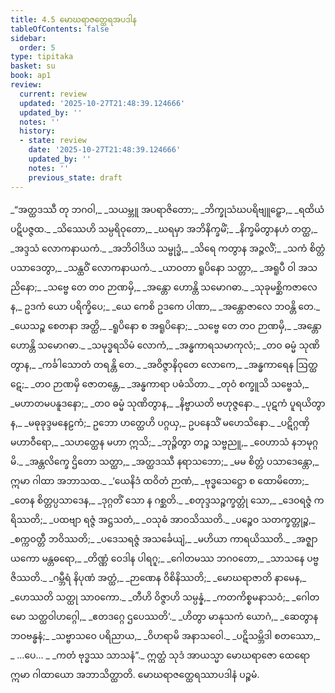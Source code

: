 ```yaml
---
title: 4.5 မောဃရာဇတ္ထေရအပဒါန
tableOfContents: false
sidebar:
  order: 5
type: tipitaka
basket: su
book: ap1
review:
  current: review
  updated: '2025-10-27T21:48:39.124666'
  updated_by: ''
  notes: ''
  history:
  - state: review
    date: '2025-10-27T21:48:39.124666'
    updated_by: ''
    notes: ''
    previous_state: draft
---
```



<ReviewStatus review={frontmatter.review} showDetails={true} />

<HypothesisAnnotation frontmatter={frontmatter} />

<DynamicBreadcrumb />

<Division number="64" book="ap1" e="ch" v="20" p="96">

<Paragraph number="1144" type="verses" book="ap1">
_“အတ္ထဒဿီ တု ဘဂဝါ,_  
_သယမ္ဘူ အပရာဇိတော;_  
_ဘိက္ခုသံဃပရိဗျူဠှော,_  
_ရထိယံ ပဋိပဇ္ဇထ._  

</Paragraph>

</Division>
<Division number="65" book="ap1" e="ch" v="20" p="96">

<Paragraph number="1145" type="verses" book="ap1">
_သိဿေဟိ သမ္ပရိဝုတော,_  
_ဃရမှာ အဘိနိက္ခမိံ;_  
_နိက္ခမိတွာနဟံ တတ္ထ,_  
_အဒ္ဒသံ လောကနာယကံ._  

</Paragraph>

</Division>
<Division number="66" book="ap1" e="ch" v="20" p="96">

<Paragraph number="1146" type="verses" book="ap1">
_အဘိဝါဒိယ သမ္ဗုဒ္ဓံ,_  
_သိရေ ကတွာန အဉ္ဇလိံ;_  
_သကံ စိတ္တံ ပသာဒေတွာ,_  
_သန္ထဝိံ လောကနာယကံ._  

</Paragraph>

</Division>
<Division number="67" book="ap1" e="ch" v="20" p="96">

<Paragraph number="1147" type="verses" book="ap1">
_ယာဝတာ ရူပိနော သတ္တာ,_  
_အရူပီ ဝါ အသညိနော;_  
_သဗ္ဗေ တေ တဝ ဉာဏမှိ,_  
_အန္တော ဟောန္တိ သမောဂဓာ._  

</Paragraph>

</Division>
<Division number="68" book="ap1" e="ch" v="20" p="97">

<Paragraph number="1148" type="verses" book="ap1">
_သုခုမစ္ဆိကဇာလေန,_  
ဥဒကံ ယော ပရိက္ခိပေ;_  
_ယေ ကေစိ ဥဒကေ ပါဏာ,_  
_အန္တောဇာလေ ဘဝန္တိ တေ._  

</Paragraph>

</Division>
<Division number="69" book="ap1" e="ch" v="20" p="97">

<Paragraph number="1149" type="verses" book="ap1">
_ယေသဉ္စ စေတနာ အတ္ထိ,_  
_ရူပိနော စ အရူပိနော;_  
_သဗ္ဗေ တေ တဝ ဉာဏမှိ,_  
_အန္တော ဟောန္တိ သမောဂဓာ._  

</Paragraph>

</Division>
<Division number="70" book="ap1" e="ch" v="20" p="97">

<Paragraph number="1150" type="verses" book="ap1">
_သမုဒ္ဓရသိမံ လောကံ,_  
_အန္ဓကာရသမာကုလံ;_  
_တဝ ဓမ္မံ သုဏိတွာန,_  
_ကင်္ခါသောတံ တရန္တိ တေ._  

</Paragraph>

</Division>
<Division number="71" book="ap1" e="ch" v="20" p="97">

<Paragraph number="1151" type="verses" book="ap1">
_အဝိဇ္ဇာနိဝုတေ လောကေ,_  
_အန္ဓကာရေန ဩတ္ထဋေ;_  
_တဝ ဉာဏမှိ ဇောတန္တေ,_  
_အန္ဓကာရာ ပဓံသိတာ._  

</Paragraph>

</Division>
<Division number="72" book="ap1" e="ch" v="20" p="97">

<Paragraph number="1152" type="verses" book="ap1">
_တုဝံ စက္ခူသိ သဗ္ဗေသံ,_  
_မဟာတမပနူဒနော;_  
_တဝ ဓမ္မံ သုဏိတွာန,_  
_နိဗ္ဗာယတိ ဗဟုဇ္ဇနော._  

</Paragraph>

</Division>
<Division number="73" book="ap1" e="ch" v="20" p="97">

<Paragraph number="1153" book="ap1">
_ပုဋကံ ပူရယိတွာန,_  
_မဓုခုဒ္ဒမနေဠကံ;_  
ဥဘော ဟတ္ထေဟိ ပဂ္ဂယှ,_  
ဥပနေသိံ မဟေသိနော._  

</Paragraph>

</Division>
<Division number="74" book="ap1" e="ch" v="20" p="97">

<Paragraph number="1154" type="verses" book="ap1">
_ပဋိဂ္ဂဏှိ မဟာဝီရော,_  
_သဟတ္ထေန မဟာ ဣသိ;_  
_ဘုဉ္ဇိတွာ တဉ္စ သဗ္ဗညူ,_  
_ဝေဟာသံ နဘမုဂ္ဂမိ._  

</Paragraph>

</Division>
<Division number="75" book="ap1" e="ch" v="20" p="97">

<Paragraph number="1155" type="verses" book="ap1">
_အန္တလိက္ခေ ဌိတော သတ္ထာ,_  
_အတ္ထဒဿီ နရာသဘော;_  
_မမ စိတ္တံ ပသာဒေန္တော,_  
ဣမာ ဂါထာ အဘာသထ._  

</Paragraph>

</Division>
<Division number="76" book="ap1" e="ch" v="20" p="97">

<Paragraph number="1156" type="verses" book="ap1">
_‘ယေနိဒံ ထဝိတံ ဉာဏံ,_  
_ဗုဒ္ဓသေဋ္ဌော စ ထောမိတော;_  
_တေန စိတ္တပ္ပသာဒေန,_  
_ဒုဂ္ဂတိံ သော န ဂစ္ဆတိ._  

</Paragraph>

</Division>
<Division number="77" book="ap1" e="ch" v="20" p="97">

<Paragraph number="1157" type="verses" book="ap1">
_စတုဒ္ဒသဉ္စက္ခတ္တုံ သော,_  
_ဒေဝရဇ္ဇံ ကရိဿတိ;_  
_ပထဗျာ ရဇ္ဇံ အဋ္ဌသတံ,_  
_ဝသုဓံ အာဝသိဿတိ._  

</Paragraph>

</Division>
<Division number="78" book="ap1" e="ch" v="20" p="97">

<Paragraph number="1158" type="verses" book="ap1">
_ပဉ္စေဝ သတက္ခတ္တုဉ္စ,_  
_စက္ကဝတ္တီ ဘဝိဿတိ;_  
_ပဒေသရဇ္ဇံ အသင်္ခေယျံ,_  
_မဟိယာ ကာရယိဿတိ._  

</Paragraph>

</Division>
<Division number="79" book="ap1" e="ch" v="20" p="97">

<Paragraph number="1159" type="verses" book="ap1">
_အဇ္ဈာယကော မန္တဓရော,_  
_တိဏ္ဏံ ဝေဒါန ပါရဂူ;_  
_ဂေါတမဿ ဘဂဝတော,_  
_သာသနေ ပဗ္ဗဇိဿတိ._  

</Paragraph>

</Division>
<Division number="80" book="ap1" e="ch" v="20" p="97">

<Paragraph number="1160" type="verses" book="ap1">
_ဂမ္ဘီရံ နိပုဏံ အတ္ထံ,_  
_ဉာဏေန ဝိစိနိဿတိ;_  
_မောဃရာဇာတိ နာမေန,_  
_ဟေဿတိ သတ္ထု သာဝကော._  

</Paragraph>

</Division>
<Division number="81" book="ap1" e="ch" v="20" p="98">

<Paragraph number="1161" type="verses" book="ap1">
_တီဟိ ဝိဇ္ဇာဟိ သမ္ပန္နံ,_  
_ကတကိစ္စမနာသဝံ;_  
_ဂေါတမော သတ္ထဝါဟဂ္ဂေါ,_  
_ဧတဒဂ္ဂေ ဌပေဿတိ’._  

</Paragraph>

</Division>
<Division number="82" book="ap1" e="ch" v="20" p="98">

<Paragraph number="1162" type="verses" book="ap1">
_ဟိတွာ မာနုသကံ ယောဂံ,_  
_ဆေတွာန ဘဝဗန္ဓနံ;_  
_သဗ္ဗာသဝေ ပရိညာယ,_  
_ဝိဟရာမိ အနာသဝေါ._  

</Paragraph>

</Division>
<Division number="83" book="ap1" e="ch" v="20" p="98">

<Paragraph number="1163" type="verses" book="ap1">
_ပဋိသမ္ဘိဒါ စတဿော,_  
_ …ပေ… _  
_ကတံ ဗုဒ္ဓဿ သာသနံ”._  

</Paragraph>

<Paragraph number="1164" book="ap1">
ဣတ္ထံ သုဒံ အာယသ္မာ မောဃရာဇော ထေရော ဣမာ ဂါထာယော အဘာသိတ္ထာတိ.

</Paragraph>
</Division>

<Paragraph number="1165" type="center" book="ap1">
မောဃရာဇတ္ထေရဿာပဒါနံ ပဉ္စမံ.
</Paragraph>